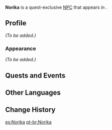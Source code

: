 {{Meta
|missing_NPC_profile  = yes
}}
{{Character Infobox
|type             = Quest NPC
|image            = NPC Norika.png
|region           = Inazuma
|region2          = Liyue
|location         = Inazuma
|affiliation      = Bubu Pharmacy
}}
'''Norika''' is a quest-exclusive [[NPC]] that appears in {{Quest|The Gang's Daily Deeds}}.

==Profile==
<!--detailed story/lore information goes here-->
''(To be added.)''

===Appearance===
''(To be added.)''

==Quests and Events==
{{Quests and Events}}

==Other Languages==
{{Other Languages
|default_hidden = 1
|en      = Norika
|zhs     = 纪香
|zhs_rm  = Jìxiāng
|zht     = 紀香
|zht_rm  = Jìxiāng
|ja      = 紀香
|ja_rm   = Norika
|ko      = 노리카
|es      = Norika
|fr      = Norika
|ru      = Норика
|th      = Norika
|vi      = Norika
|de      = Norika
|id      = Norika
|pt      = Norika
|tr      = Norika
|it      = Norika
}}

==Change History==
{{Change History|2.7}}
<!--
==References==
{{Reflist}}
-->

[[es:Norika]]
[[pt-br:Norika]]